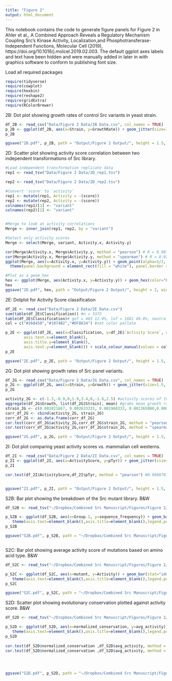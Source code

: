 ```yaml
---
title: "Figure 2"
output: html_document
---
```

This notebook contains the code to generate figure panels for Figure 2 in Ahler et al., A Combined Approach Reveals a Regulatory Mechanism Coupling Src’s Kinase Activity, Localization,and Phosphotransferase-Independent Functions, Molecular Cell (2019), https://doi.org/10.1016/j.molcel.2019.02.003. The default ggplot axes labels and text have been hidden and were manually added in later in with graphics software to conform to publishing font size.

Load all required packages
```r
require(tidyverse)
require(cowplot)
require(hexbin)
require(reshape2)
require(gridExtra)
require(RColorBrewer)

```


2B: Dot plot showing growth rates of control Src variants in yeast strain.  
```r
df_2B <- read_csv("Data/Figure 2 Data/2B Data.csv", col_names = TRUE)
p_2B <- ggplot(df_2B, aes(x=Strain, y=GrowthRate)) + geom_jitter(size=1.5, height=0,width=.4) + stat_summary(fun.y = "mean", geom = "point", pch = "_", size = 16)  +xlim(c("Empty","WT","K298M","T341I"))  + scale_y_continuous(breaks = c(0,0.00064,0.00128,0.00192,0.00256,0.0032), limits = c(0,0.0032)) + theme(axis.text=element_blank(),axis.title=element_blank(),legend.position = "none")
p_2B

ggsave("2B.pdf", p_2B, path = "Output/Figure 2 Output/", height = 1.5, width =1.8, units = "in", dpi=500)
```


2D: Scatter plot showing activity score correlation between two independent transformations of Src library.
```r
#Load independent transformation replicate data
rep1 <- read_tsv("Data/Figure 2 Data/2D_rep1.tsv")

rep2 <- read_tsv("Data/Figure 2 Data/2D_rep2.tsv")

#Convert 'score' to 'activity'
rep1 <- mutate(rep1, Activity = -(score))
rep2 <- mutate(rep2, Activity = -(score))
colnames(rep1)[1] <- "variant"
colnames(rep2)[1] <- "variant"


#Merge to look at activity correlations
Merge <- inner_join(rep1, rep2, by = "variant")

#Select only activity scores
Merge <- select(Merge, variant, Activity.x, Activity.y)

cor(Merge$Activity.x, Merge$Activity.y, method = "pearson") # R = 0.9076656 Pearsons. 
cor(Merge$Activity.x, Merge$Activity.y, method = "spearman") # R = 0.9220022 Spearman. 
ggplot(Merge, aes(x=Activity.x, y=Activity.y)) + geom_point(alpha=1/2, colour = "black", size = 2) + 
  theme(panel.background = element_rect(fill = "white"), panel.border = element_blank(), text = element_text(size=28), axis.text = element_text(colour="black", size=22), axis.line = element_line(color='black', size = 2)) + labs(x = "Activity Score Replicate 1", y = "Activity Score Replicate 2")

#Plot as a geom_hex
hex <- ggplot(Merge, aes(Activity.x, y=Activity.y)) + geom_hex(color="black", bins = 50) + theme(panel.background = element_rect(fill = "white"), panel.border = element_blank(), text = element_text(size=10), axis.text = element_text(colour="black", size=8), axis.line = element_line(color='black', size = 3), legend.position = c(.85,.15), legend.direction = "horizontal", legend.text=element_text(size=8)) + labs(x = "Replicate 1", y = "Replicate 2") + scale_fill_gradient(name = "Count",low = "grey80", high="black")
hex
ggsave("2D.pdf", hex, path = "Output/Figure 2 Output/", height = 2, width =2, units = "in", dpi=500)

```

2E: Dotplot for Activity Score classification
```r
df_2E <- read_csv("Data/Figure 2 Data/2E Data.csv")
sum(table(df_2E$Classification)) #n = 3372
table(df_2E$Classification)# gof = 403 12.0%, lof = 1681 49.8%, neutral = 1288 38.2%
col = c("#268450","#1074B2","#DF8634") #set color pallete

p_2E <- ggplot(df_2E, aes(x=Classification, y=df_2E$`Activity Score`, colour = factor(Classification))) + geom_jitter(width=0.4,alpha= 1/5,size=.75) + theme(panel.background = element_rect(fill = "white"), panel.border = element_blank(),axis.line = element_line(color='black', size = 1), legend.position = "none", axis.title.x=element_blank(),
        axis.text.x=element_blank(),
        axis.title.y=element_blank(),
        axis.text.y=element_blank()) + scale_colour_manual(values = col) + scale_x_discrete( limits=c("loss of function", "neutral", "gain of function"))
p_2E

ggsave("2E.pdf", p_2E, path = "Output/Figure 2 Output/", height = 1.5, width =1.4, units = "in", dpi=300)

```

2G: Dot plot showing growth rates of Src panel variants. 
``` r
df_2G <- read_csv("Data/Figure 2 Data/2G Data.csv", col_names = TRUE)
p_2G <- ggplot(df_2G, aes(x=Strain, y=Growth)) + geom_jitter(size=1.5, height=0,width=.12) + stat_summary(fun.y = "mean", geom = "point", pch = "_", size = 16)  +xlim(c("N471Y","P491G","G398T","V274A","E381T","WT","K298M","T341I")) + theme(axis.text=element_blank(),axis.title=element_blank(),legend.position = "none") + scale_y_continuous(breaks = c(0,0.00064,0.00128,0.00192,0.00256,0.0032), limits = c(0,0.0032))
p_2G

activity_2G <- c(-1.3,-0.9,0,1.9,3.4,0,-1.6,2.5) #activity scores of the select variants, manually pulled from 2E Data.csv in the order as above
aggregate(df_2G$Growth, list(df_2G$Strain), mean) #grabs mean growth rate for each strain
strain_2G <- c(0.002821667, 0.002633333, 0.001968333, 0.001365000,0.000090000,0.0017633333,0.0030366667,0.0001466667) #manually entered from previous line of code
corr_df_2G <- cbind(activity_2G, strain_2G)
corr_df_2G <- as.data.frame(corr_df_2G)
cor.test(corr_df_2G$activity_2G,corr_df_2G$strain_2G, method = "pearson") #-0.9742406  
cor.test(corr_df_2G$activity_2G,corr_df_2G$strain_2G, method = "spearman") #-1 

ggsave("2G.pdf", p_2G, path = "Output/Figure 2 Output/", height = 1.5, width =3.6, units = "in", dpi=500)
```

2I: Dot plot comparing yeast activity scores vs. mammalian cell westerns.
```r
df_2I <- read_csv("Data/Figure 2 Data/2I Data.csv", col_names = TRUE)
p_2I <- ggplot(df_2I, aes(x=ActivityScore, y=pTyr)) + geom_jitter(size=1.5, height=0,width=.12) + stat_summary(fun.y = "mean", geom = "point", pch = "_", size = 16) + theme(axis.text=element_blank(),axis.title=element_blank(),legend.position = "none") 
p_2I

cor.test(df_2I$ActivityScore,df_2I$pTyr, method = "pearson") #0.9688707 


ggsave("2I.pdf", p_2I, path = "Output/Figure 2 Output/", height = 1.5, width =2.6, units = "in", dpi=500)
```











S2B: Bar plot showing the breakdown of the Src mutant library. B&W

```r
df_S2B <- read_tsv("~/Dropbox/Combined Src Manuscript/Figures/Figure 2/Figure 2 Data/Figure 2 Dataframes/S2B Data.tsv", col_names = TRUE)

p_S2B <- ggplot(df_S2B, aes(x=Group.1, y=sequence_frequency)) + geom_bar(stat="identity", fill = "black") + 
   theme(axis.text=element_blank(),axis.title=element_blank(),legend.position = "none")  + scale_y_continuous(breaks = c(0,.25,.5,.75,1), limits = c(0,1))
p_S2B

ggsave("S2B.pdf", p_S2B, path = "~/Dropbox/Combined Src Manuscript/Figures/Figure 2/Figure 2 Code/Figure 2 Output/", height = 1.5, width =2.8, units = "in", dpi=500) 



````

S2C: Bar plot showing average activity score of mutations based on amino acid type. B&W

```r
df_S2C <- read_tsv("~/Dropbox/Combined Src Manuscript/Figures/Figure 2/Figure 2 Data/Figure 2 Dataframes/S2C Data.tsv", col_names = TRUE)

p_S2C <- ggplot(df_S2C, aes(x=mutant, y=Activity)) + geom_bar(stat="identity", fill = "black") + 
   theme(axis.text=element_blank(),axis.title=element_blank(),legend.position = "none") 
p_S2C

ggsave("S2C.pdf", p_S2C, path = "~/Dropbox/Combined Src Manuscript/Figures/Figure 2/Figure 2 Code/Figure 2 Output/", height = 1.5, width =2.8, units = "in", dpi=500) 

````

S2D: Scatter plot showing evolutionary conservation plotted against activity score. B&W
```r
df_S2D <- read_tsv("~/Dropbox/Combined Src Manuscript/Figures/Figure 2/Figure 2 Data/Figure 2 Dataframes/S2D Data.tsv", col_names = TRUE)

p_S2D <- ggplot(df_S2D, aes(x=normalized_conservation, y=avg_activity)) + geom_point(color = "black") + 
   theme(axis.text=element_blank(),axis.title=element_blank(),legend.position = "none") 
p_S2D
 
cor.test(df_S2D$normalized_conservation ,df_S2D$avg_activity, method = "pearson") #-0.4851044 
cor.test(df_S2D$normalized_conservation ,df_S2D$avg_activity, method = "spearman") #-0.5555609 




ggsave("S2D.pdf", p_S2D, path = "~/Dropbox/Combined Src Manuscript/Figures/Figure 2/Figure 2 Code/Figure 2 Output/", height = 1.5, width =2.8, units = "in", dpi=500) 

```

